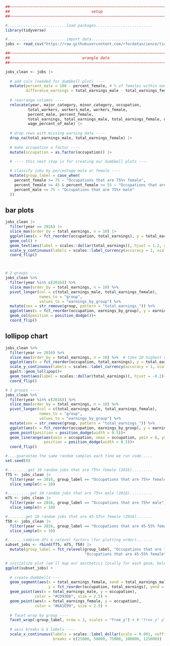 ```r
##~~~~~~~~~~~~~~~~~~~~~~~~~~~~~~~~~~~~~~~~~~~~~~~~~~~~~~~~~~~~~~~~~~~~~~~~~~~~~~
##                                    setup                                 ----
##~~~~~~~~~~~~~~~~~~~~~~~~~~~~~~~~~~~~~~~~~~~~~~~~~~~~~~~~~~~~~~~~~~~~~~~~~~~~~~

#..........................load packages.........................
library(tidyverse)

#..........................import data...........................
jobs <- read_csv("https://raw.githubusercontent.com/rfordatascience/tidytuesday/master/data/2019/2019-03-05/jobs_gender.csv")

##~~~~~~~~~~~~~~~~~~~~~~~~~~~~~~~~~~~~~~~~~~~~~~~~~~~~~~~~~~~~~~~~~~~~~~~~~~~~~~
##                                wrangle data                              ----
##~~~~~~~~~~~~~~~~~~~~~~~~~~~~~~~~~~~~~~~~~~~~~~~~~~~~~~~~~~~~~~~~~~~~~~~~~~~~~~

jobs_clean <- jobs |> 
  
  # add cols (needed for dumbbell plot) ----
  mutate(percent_male = 100 - percent_female, # % of females within each industry was already included
         difference_earnings = total_earnings_male - total_earnings_female) |>  # diff in earnings between M & F
  
  # rearrange columns ----
  relocate(year, major_category, minor_category, occupation,
          total_workers, workers_male, workers_female,
          percent_male, percent_female,
          total_earnings, total_earnings_male, total_earnings_female, difference_earnings,
          wage_percent_of_male) |> 
  
  # drop rows with missing earning data ----
  drop_na(total_earnings_male, total_earnings_female) |> 
  
  # make occupation a factor ----
  mutate(occupation = as.factor(occupation)) |> 
  
  # ---- this next step is for creating our dumbbell plots ----

  # classify jobs by percentage male or female ----
  mutate(group_label = case_when(
    percent_female >= 75 ~ "Occupations that are 75%+ female",
    percent_female >= 45 & percent_female <= 55 ~ "Occupations that are 45-55% female",
    percent_male >= 75 ~ "Occupations that are 75%+ male"
  )) 
```
## bar plots 
```r
jobs_clean |> 
  filter(year == 2016) |> 
  slice_max(order_by = total_earnings, n = 10) |> 
  ggplot(aes(x = fct_reorder(occupation, total_earnings), y = total_earnings)) +
  geom_col() +
  geom_text(aes(label = scales::dollar(total_earnings)), hjust = 1.2, color = "white") + 
  scale_y_continuous(labels = scales::label_currency(accuracy = 1, scale = 0.001, suffix = "k")) + 
  coord_flip()



# 2 groups ----
jobs_clean %>% 
  filter(year %in% c(2016)) %>% 
  slice_max(order_by = total_earnings, n = 10) %>% 
  pivot_longer(col = c(total_earnings_male, total_earnings_female), 
               names_to = "group",
               values_to = "earnings_by_group") %>% 
  mutate(sex = str_remove(group, pattern = "total_earnings_")) %>% 
  ggplot(aes(x = fct_reorder(occupation, earnings_by_group), y = earnings_by_group, fill = sex))+
  geom_col(position = position_dodge())+
  coord_flip()
```



## lollipop chart
```r
jobs_clean %>% 
  filter(year == 2016) %>% 
  slice_max(order_by = total_earnings, n = 10) %>%  # take 10 highest occupation earnings
  ggplot(aes(x = fct_reorder(occupation, total_earnings), y = total_earnings)) + 
  scale_y_continuous(labels = scales::label_currency(accuracy = 1, scale = 0.001, suffix = "k"),limits = c(0, 250000))+
  ggalt::geom_lollipop()+
  geom_text(aes(label = scales::dollar(total_earnings)), hjust = -0.2)+
  coord_flip()
```
```r
# 2 groups ----
jobs_clean %>% 
  filter(year %in% c(2016)) %>% 
  slice_max(order_by = total_earnings, n = 10) %>% 
  pivot_longer(col = c(total_earnings_male, total_earnings_female), 
               names_to = "group",
               values_to = "earnings_by_group") %>% 
  mutate(sex = str_remove(group, pattern = "total_earnings_")) %>% 
  ggplot(aes(x = fct_reorder(occupation, earnings_by_group), y = earnings_by_group, color = sex))+
  geom_point(position = position_dodge(width = 0.5))+
  geom_linerange(aes(xmin = occupation, xmax = occupation, ymin = 0, ymax = earnings_by_group), 
                 position = position_dodge(width = 0.5))+
  coord_flip()
```


```r
#....guarantee the same random samples each time we run code.....
set.seed(0)

#.........get 10 random jobs that are 75%+ female (2016).........
f75 <- jobs_clean |> 
  filter(year == 2016, group_label == "Occupations that are 75%+ female") |> 
  slice_sample(n = 10)

#..........get 10 random jobs that are 75%+ male (2016)..........
m75 <- jobs_clean |> 
  filter(year == 2016, group_label == "Occupations that are 75%+ male") |> 
  slice_sample(n = 10)

#........get 10 random jobs that are 45-55%+ female (2016).......
f50 <- jobs_clean |> 
  filter(year == 2016, group_label == "Occupations that are 45-55% female") |> 
  slice_sample(n = 10)

#.......combine dfs & relevel factors (for plotting order).......
subset_jobs <- rbind(f75, m75, f50) |> 
  mutate(group_label = fct_relevel(group_label, "Occupations that are 75%+ female", 
                                   "Occupations that are 45-55% female", "Occupations that are 75%+ male")) 

```

```r
# initialize plot (we'll map our aesthetics locally for each geom, below) ----
ggplot(subset_jobs) +
  
  # create dumbbells ----
  geom_segment(aes(x = total_earnings_female, xend = total_earnings_male, 
                   y = fct_reorder(occupation, total_earnings), yend = occupation)) + # reorder occupation by avg_salary here
  geom_point(aes(x = total_earnings_male, y = occupation), 
             color = "#CD93D8", size = 2.5) +
  geom_point(aes(x = total_earnings_female, y = occupation), 
             color = "#6A1E99", size = 2.5) +
  
  # facet wrap by group ----
  facet_wrap(~group_label, nrow = 3, scales = "free_y") + # "free_y" plots only the axis labels that exist in each group
  
  # axis breaks & $ labels ----
  scale_x_continuous(labels = scales::label_dollar(scale = 0.001, suffix = "k"),
                     breaks = c(25000, 50000, 75000, 100000, 125000))
```

